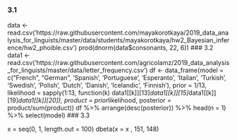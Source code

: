 ### 3.1
data <- read.csv('https://raw.githubusercontent.com/mayakorotkaya/2019_data_analysis_for_linguists/master/data/students/mayakorotkaya/hw2_Bayesian_inference/hw2_phoible.csv')
prod(dnorm(data$consonants, 22, 6))
### 3.2
data1 <- read.csv('https://raw.githubusercontent.com/agricolamz/2019_data_analysis_for_linguists/master/data/letter_frequency.csv')
df <- data_frame(model = c("French", "German", 'Spanish', 'Portuguese', 'Esperanto', 'Italian', 'Turkish', 'Swedish', 'Polish', 'Dutch', 'Danish', 'Icelandic', 'Finnish'),
           prior = 1/13,
           likelihood = sapply(1:13, function(k) data1[[k]][13]*data1[[k]][15]*data1[[k]][19]*data1[[k]][20]),
           product = prior*likelihood,
           posterior = product/sum(product))
df %>% 
  arrange(desc(posterior)) %>%
  head(n = 1) %>% 
  select(model)
### 3.3

x = seq(0, 1, length.out = 100)
dbeta(x = x , 151, 148)
